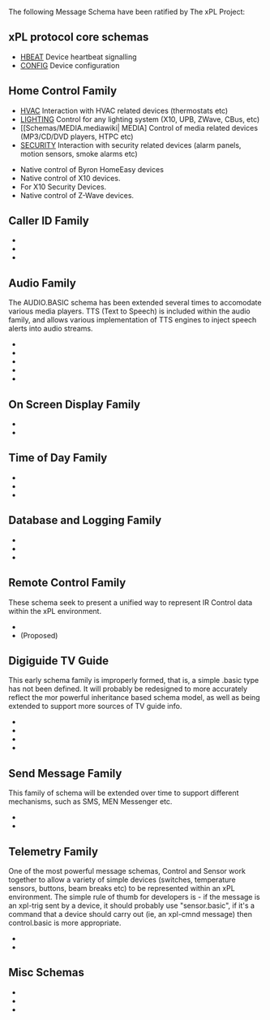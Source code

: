The following Message Schema have been ratified by The xPL Project:

== xPL protocol core schemas ==

*[[Schemas/HBEAT.mediawiki| HBEAT]] Device heartbeat signalling
*[[Schemas/CONFIG.mediawiki| CONFIG]] Device configuration

== Home Control Family ==

*[[Schemas/HVAC.mediawiki| HVAC]] Interaction with HVAC related devices (thermostats etc)
*[[Schemas/LIGHTING.mediawiki| LIGHTING]] Control for any lighting system (X10, UPB, ZWave, CBus, etc)
*[[Schemas/MEDIA.mediawiki| MEDIA] Control of media related devices (MP3/CD/DVD players, HTPC etc)
*[[Schemas/SECURITY.mediawiki| SECURITY]] Interaction with security related devices (alarm panels, motion sensors, smoke alarms etc)

*[[Schemas/HOMEEASY.BASIC.mediawiki| ]] Native control of Byron HomeEasy devices
*[[Schemas/X10.BASIC.mediawiki| ]] Native control of X10 devices.
*[[Schemas/X10.SECURITY.mediawiki| ]] For X10 Security Devices.
*[[Schemas/ZWAVE.BASIC.mediawiki| ]] Native control of Z-Wave devices.

== Caller ID Family ==
*[[Schemas/CID.BASIC.mediawiki| ]]
*[[Schemas/CID.METEOR.mediawiki| ]]
*[[Schemas/CID.NETCALL.mediawiki| ]]

== Audio Family ==
The AUDIO.BASIC schema has been extended several times to accomodate various media players. TTS (Text to Speech) is included within the audio family, and allows various implementation of TTS engines to inject speech alerts into audio streams. 

*[[Schemas/AUDIO.BASIC.mediawiki| ]]
*[[Schemas/AUDIO.WINAMP.mediawiki| ]]
*[[Schemas/AUDIO.SLIMSERV.mediawiki| ]]
*[[Schemas/AUDIO.RIO.mediawiki| ]]
*[[Schemas/TTS.BASIC.mediawiki| ]]

== On Screen Display Family ==
*[[Schemas/OSD.BASIC.mediawiki| ]]
*[[Schemas/OSD.TIVO.mediawiki| ]]

== Time of Day Family ==
*[[Schemas/DATETIME.BASIC.mediawiki| ]]
*[[Schemas/DAWNDUSK.BASIC.mediawiki| ]]
*[[Schemas/TIMER.BASIC.mediawiki| ]]

== Database and Logging Family ==
*[[Schemas/DB.BASIC.mediawiki| ]]
*[[Schemas/DB.XQL.mediawiki| ]]
*[[Schemas/LOG.BASIC.mediawiki| ]]

== Remote Control Family ==
These schema seek to present a unified way to represent IR Control data within the xPL environment.

*[[Schemas/REMOTE.BASIC.mediawiki| ]]
*[[Schemas/IR.BASIC.mediawiki| ]] (Proposed)

== Digiguide TV Guide ==
This early schema family is improperly formed, that is, a simple .basic type has not been defined. It will probably be redesigned to more accurately reflect the mor powerful inheritance based schema model, as well as being extended to support more sources of TV guide info.

*[[Schemas/DGUIDE.PLAYING.mediawiki| ]]
*[[Schemas/DGUIDE.REMIND.mediawiki| ]]
*[[Schemas/DGUIDE.START.mediawiki| ]]
*[[Schemas/DGUIDE.END.mediawiki| ]]

== Send Message Family ==
This family of schema will be extended over time to support different mechanisms, such as SMS, MEN Messenger etc. 

*[[Schemas/SENDMSG.BASIC.mediawiki| ]]
*[[Schemas/SENDMSG.SMTP.mediawiki| ]]

== Telemetry Family ==
One of the most powerful message schemas, Control and Sensor work together to allow a variety of simple devices (switches, temperature sensors, buttons, beam breaks etc) to be represented within an xPL environment. The simple rule of thumb for developers is - if the message is an xpl-trig sent by a device, it should probably use "sensor.basic", if it's a command that a device should carry out (ie, an xpl-cmnd message) then control.basic is more appropriate.

*[[Schemas/SENSOR.BASIC.mediawiki| ]]
*[[Schemas/CONTROL.BASIC.mediawiki| ]]

== Misc Schemas ==
*[[Schemas/UPS.BASIC.mediawiki| ]]
*[[Schemas/WEBCAM.BASIC.mediawiki| ]]
*[[Schemas/EXEC.BASIC.mediawiki| ]]


